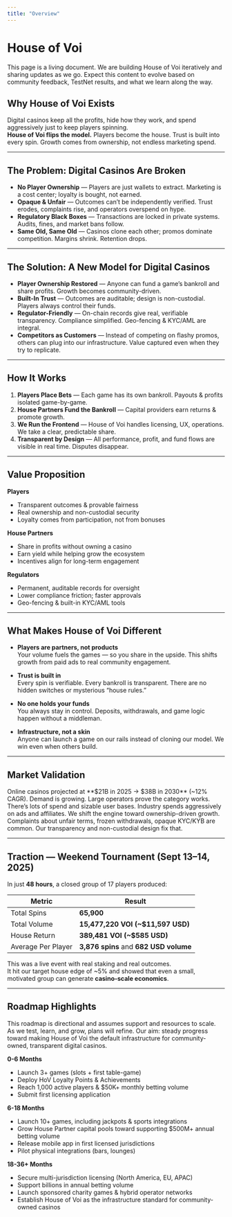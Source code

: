 ```yaml
---
title: "Overview"
---
```


# House of Voi  

<Note>
This page is a living document. We are building House of Voi iteratively and sharing updates as we go.  
Expect this content to evolve based on community feedback, TestNet results, and what we learn along the way.
</Note>

## Why House of Voi Exists

Digital casinos keep all the profits, hide how they work, and spend aggressively just to keep players spinning.  
**House of Voi flips the model.** Players become the house. Trust is built into every spin. Growth comes from ownership, not endless marketing spend.

---

## The Problem: Digital Casinos Are Broken

- **No Player Ownership** — Players are just wallets to extract. Marketing is a cost center; loyalty is bought, not earned.  
- **Opaque & Unfair** — Outcomes can’t be independently verified. Trust erodes, complaints rise, and operators overspend on hype.  
- **Regulatory Black Boxes** — Transactions are locked in private systems. Audits, fines, and market bans follow.  
- **Same Old, Same Old** — Casinos clone each other; promos dominate competition. Margins shrink. Retention drops.

---

## The Solution: A New Model for Digital Casinos

- **Player Ownership Restored** — Anyone can fund a game’s bankroll and share profits. Growth becomes community-driven.  
- **Built-In Trust** — Outcomes are auditable; design is non-custodial. Players always control their funds.  
- **Regulator-Friendly** — On-chain records give real, verifiable transparency. Compliance simplified. Geo-fencing & KYC/AML are integral.  
- **Competitors as Customers** — Instead of competing on flashy promos, others can plug into our infrastructure. Value captured even when they try to replicate.

---

## How It Works

1. **Players Place Bets** — Each game has its own bankroll. Payouts & profits isolated game-by-game.  
2. **House Partners Fund the Bankroll** — Capital providers earn returns & promote growth.  
3. **We Run the Frontend** — House of Voi handles licensing, UX, operations. We take a clear, predictable share.  
4. **Transparent by Design** — All performance, profit, and fund flows are visible in real time. Disputes disappear.

---

## Value Proposition

**Players**  
- Transparent outcomes & provable fairness  
- Real ownership and non-custodial security  
- Loyalty comes from participation, not from bonuses

**House Partners**  
- Share in profits without owning a casino  
- Earn yield while helping grow the ecosystem  
- Incentives align for long-term engagement

**Regulators**  
- Permanent, auditable records for oversight  
- Lower compliance friction; faster approvals  
- Geo-fencing & built-in KYC/AML tools

---

## What Makes House of Voi Different

- **Players are partners, not products**  
  Your volume fuels the games — so you share in the upside. This shifts growth from paid ads to real community engagement.  

- **Trust is built in**  
  Every spin is verifiable. Every bankroll is transparent. There are no hidden switches or mysterious “house rules.”  

- **No one holds your funds**  
  You always stay in control. Deposits, withdrawals, and game logic happen without a middleman.  

- **Infrastructure, not a skin**  
  Anyone can launch a game on our rails instead of cloning our model. We win even when others build.

---

## Market Validation

<Columns cols={2}>
  <Card title="Size & Growth" icon="chart-line">
    Online casinos projected at **$21B in 2025 → $38B in 2030** (~12% CAGR). Demand is growing.  
  </Card>
  <Card title="Competitor Proof" icon="trophy">
    Large operators prove the category works. There’s lots of spend and sizable user bases.  
  </Card>
  <Card title="Acquisition Spend" icon="megaphone">
    Industry spends aggressively on ads and affiliates. We shift the engine toward ownership-driven growth.  
  </Card>
  <Card title="Structural Weakness" icon="shield-alert">
    Complaints about unfair terms, frozen withdrawals, opaque KYC/KYB are common. Our transparency and non-custodial design fix that.  
  </Card>
</Columns>

---

## Traction — Weekend Tournament (Sept 13–14, 2025)

In just **48 hours**, a closed group of 17 players produced:

| Metric | Result |
| --- | --- |
| Total Spins | **65,900** |
| Total Volume | **15,477,220 VOI (~$11,597 USD)** |
| House Return | **389,481 VOI (~$585 USD)** |
| Average Per Player | **3,876 spins** and **682 USD volume** |

This was a live event with real staking and real outcomes.  
It hit our target house edge of ~5% and showed that even a small, motivated group can generate **casino-scale economics**.



---

## Roadmap Highlights

<Note>
This roadmap is directional and assumes support and resources to scale. As we test, learn, and grow, plans will refine. Our aim: steady progress toward making House of Voi the default infrastructure for community-owned, transparent digital casinos.
</Note>

**0-6 Months**  
- Launch 3+ games (slots + first table-game)  
- Deploy HoV Loyalty Points & Achievements  
- Reach 1,000 active players & $50K+ monthly betting volume  
- Submit first licensing application  

**6-18 Months**  
- Launch 10+ games, including jackpots & sports integrations  
- Grow House Partner capital pools toward supporting $500M+ annual betting volume  
- Release mobile app in first licensed jurisdictions  
- Pilot physical integrations (bars, lounges)

**18-36+ Months**  
- Secure multi-jurisdiction licensing (North America, EU, APAC)  
- Support billions in annual betting volume  
- Launch sponsored charity games & hybrid operator networks  
- Establish House of Voi as the infrastructure standard for community-owned casinos
